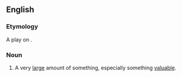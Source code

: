 {{also|mother load}}
==English==

===Etymology===
A play on {{m|en|mother lode}}.

===Noun===
{{en-noun}}

# A very [[large]] amount of something, especially something [[valuable]].